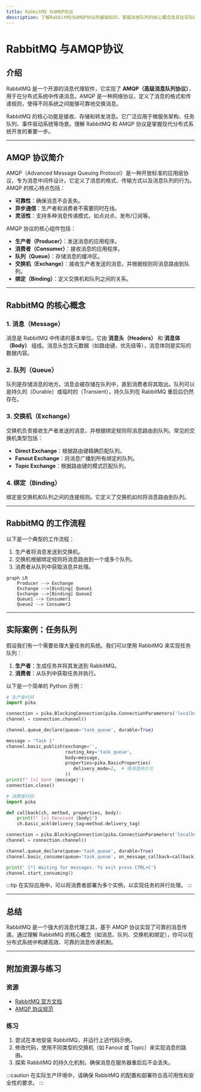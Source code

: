 ```yaml
---
title: RabbitMQ 与AMQP协议
description: 了解RabbitMQ与AMQP协议的基础知识，掌握消息队列的核心概念及其在实际应用中的使用场景。
---
```


# RabbitMQ 与AMQP协议

## 介绍

RabbitMQ 是一个开源的消息代理软件，它实现了 **AMQP（高级消息队列协议）**，用于在分布式系统中传递消息。AMQP 是一种网络协议，定义了消息的格式和传递规则，使得不同系统之间能够可靠地交换消息。

RabbitMQ 的核心功能是接收、存储和转发消息。它广泛应用于微服务架构、任务队列、事件驱动系统等场景。理解 RabbitMQ 和 AMQP 协议是掌握现代分布式系统开发的重要一步。

---

## AMQP 协议简介

AMQP（Advanced Message Queuing Protocol）是一种开放标准的应用层协议，专为消息中间件设计。它定义了消息的格式、传输方式以及消息队列的行为。AMQP 的核心特点包括：

- **可靠性**：确保消息不会丢失。
- **异步通信**：生产者和消费者不需要同时在线。
- **灵活性**：支持多种消息传递模式，如点对点、发布/订阅等。

AMQP 协议的核心组件包括：
- **生产者（Producer）**：发送消息的应用程序。
- **消费者（Consumer）**：接收消息的应用程序。
- **队列（Queue）**：存储消息的缓冲区。
- **交换机（Exchange）**：接收生产者发送的消息，并根据规则将消息路由到队列。
- **绑定（Binding）**：定义交换机和队列之间的关系。

---

## RabbitMQ 的核心概念

### 1. 消息（Message）
消息是 RabbitMQ 中传递的基本单位。它由 **消息头（Headers）** 和 **消息体（Body）** 组成。消息头包含元数据（如路由键、优先级等），消息体则是实际的数据内容。

### 2. 队列（Queue）
队列是存储消息的地方。消息会被存储在队列中，直到消费者将其取出。队列可以是持久的（Durable）或临时的（Transient），持久队列在 RabbitMQ 重启后仍然存在。

### 3. 交换机（Exchange）
交换机负责接收生产者发送的消息，并根据绑定规则将消息路由到队列。常见的交换机类型包括：
- **Direct Exchange**：根据路由键精确匹配队列。
- **Fanout Exchange**：将消息广播到所有绑定的队列。
- **Topic Exchange**：根据路由键的模式匹配队列。

### 4. 绑定（Binding）
绑定是交换机和队列之间的连接规则。它定义了交换机如何将消息路由到队列。

---

## RabbitMQ 的工作流程

以下是一个典型的工作流程：

1. 生产者将消息发送到交换机。
2. 交换机根据绑定规则将消息路由到一个或多个队列。
3. 消费者从队列中获取消息并处理。

```mermaid
graph LR
    Producer --> Exchange
    Exchange -->|Binding| Queue1
    Exchange -->|Binding| Queue2
    Queue1 --> Consumer1
    Queue2 --> Consumer2
```

---

## 实际案例：任务队列

假设我们有一个需要处理大量任务的系统。我们可以使用 RabbitMQ 来实现任务队列：

1. **生产者**：生成任务并将其发送到 RabbitMQ。
2. **消费者**：从队列中获取任务并执行。

以下是一个简单的 Python 示例：

```python
# 生产者代码
import pika

connection = pika.BlockingConnection(pika.ConnectionParameters('localhost'))
channel = connection.channel()

channel.queue_declare(queue='task_queue', durable=True)

message = "Task 1"
channel.basic_publish(exchange='',
                      routing_key='task_queue',
                      body=message,
                      properties=pika.BasicProperties(
                         delivery_mode=2,  # 使消息持久化
                      ))
print(f" [x] Sent {message}")
connection.close()
```

```python
# 消费者代码
import pika

def callback(ch, method, properties, body):
    print(f" [x] Received {body}")
    ch.basic_ack(delivery_tag=method.delivery_tag)

connection = pika.BlockingConnection(pika.ConnectionParameters('localhost'))
channel = connection.channel()

channel.queue_declare(queue='task_queue', durable=True)
channel.basic_consume(queue='task_queue', on_message_callback=callback)

print(' [*] Waiting for messages. To exit press CTRL+C')
channel.start_consuming()
```

:::tip
在实际应用中，可以将消费者部署为多个实例，以实现任务的并行处理。
:::

---

## 总结

RabbitMQ 是一个强大的消息代理工具，基于 AMQP 协议实现了可靠的消息传递。通过理解 RabbitMQ 的核心概念（如消息、队列、交换机和绑定），你可以在分布式系统中构建高效、可靠的消息传递机制。

---

## 附加资源与练习

### 资源
- [RabbitMQ 官方文档](https://www.rabbitmq.com/documentation.html)
- [AMQP 协议规范](https://www.amqp.org/)

### 练习
1. 尝试在本地安装 RabbitMQ，并运行上述代码示例。
2. 修改代码，使用不同类型的交换机（如 Fanout 或 Topic）来实现消息的路由。
3. 探索 RabbitMQ 的持久化机制，确保消息在服务器重启后不会丢失。

:::caution
在实际生产环境中，请确保 RabbitMQ 的配置和部署符合高可用性和安全性的要求。
:::